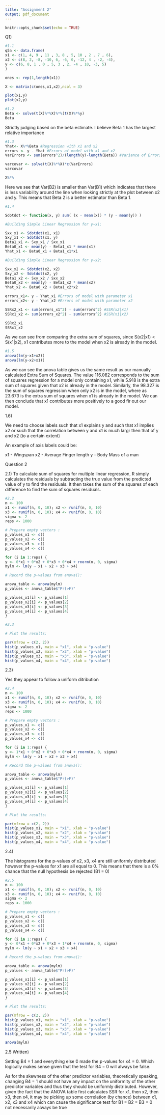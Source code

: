 ```yaml
---
title: "Assignment 2"
output: pdf_document
---
```


```r
knitr::opts_chunk$set(echo = TRUE)
```

Q1)
```r

#1.1
q5a <- data.frame(
x1 <- c(1, 4, 9 , 11 , 3, 8 , 5, 10 , 2 , 7 , 6),
x2 <- c(8, 2, -8, -10, 6, -6, 0, -12, 4 , -2, -4),
y <- c(6, 8, 1 , 0 , 5, 3 , 2, -4 , 10, -3, 5)
)

ones <- rep(1,length(x1))

X <- matrix(c(ones,x1,x2),ncol = 3)

plot(x1,y)
plot(x2,y)
```



```r
#1.2
Beta <- solve(t(X)%*%X)%*%(t(X)%*%y)
Beta
```
Strictly judging based on the beta estimate. I believe Beta 1 has the largest relative importance
```r
#1.3
Yhat<- X%*%Beta #Regression with x1 and x2
errors <- y - Yhat #Errors of model with x1 and x2
VarErrors <- sum(errors^2)/(length(y)-length(Beta)) #Variance of Errors for Regression Model (MSErrors) = SSE/(N-3)

varcovar <- solve(t(X)%*%X)*c(VarErrors) 
varcovar

X%*%

```
Here we see that Var(B2) is smaller than Var(B1) which indicates that there is less variability around the line when looking strictly at the plot between x2 and y. This means that Beta 2 is a better estimator than Beta 1. 

```r
#1.4

Sdotdot <- function(x, y) sum( (x - mean(x)) * (y - mean(y)) )

#Building Simple Linear Regression for y~x1:

Sxx_x1 <- Sdotdot(x1, x1)
Sxy_x1 <- Sdotdot(x1, y)
Beta1_x1 <- Sxy_x1 / Sxx_x1
Beta0_x1 <- mean(y) - Beta1_x1 * mean(x1)
Yhat_x1 <- Beta0_x1 + Beta1_x1*x1 

#Building Simple Linear Regression for y~x2:

Sxx_x2 <- Sdotdot(x2, x2)
Sxy_x2 <- Sdotdot(x2, y)
Beta1_x2 <- Sxy_x2 / Sxx_x2
Beta0_x2 <- mean(y) - Beta1_x2 * mean(x2)
Yhat_x2 <- Beta0_x2 + Beta1_x2*x2 

errors_x1<- y - Yhat_x1 #Errors of model with parameter x1 
errors_x2<- y - Yhat_x2 #Errors of model with parameter x2

SSRx2_x1 <- sum(errors_x1^2) - sum(errors^2) #SSR(x2|x1)
SSRx1_x2 <- sum(errors_x2^2) - sum(errors^2) #SSR(x1|x2)

SSRx2_x1
SSRx1_x2
```
As we can see from comparing the extra sum of squares, since S(x2|x1) < S(x1|x2), x1 contributes more to the model when x2 is already in the model.

```r
#1.5
anova(lm(y~x1+x2))
anova(lm(y~x2+x1))

```

As we can see the anova table gives us the same result as our manually calculated Extra Sum of Squares. The value 116.082 corresponds to the sum of squares regression for a model only containing x1, while 5.918 is the extra sum of squares given that x2 is already in the model. Similarly, the 98.327 is the sum of squares regression when only x2 is in the model, where as 23.673 is the extra sum of squares when x1 is already in the model. We can then conclude that x1 contributes more positively to a good fir out our model.

1.6)

We need to choose labels such that x1 explains y and such that x1 implies x2 or such that the correlation between y and x1 is much largr then that of y and x2 (to a certain extent)

An example of axis labels could be:

x1 -  Wingspan
x2 -  Average Finger length
y - Body Mass of a man

Question 2

2.1)
To calculate sum of squares for multiple linear regression, R simply calculates the residuals by subtracting the true value from the predicted value of y to find the residuals. It then takes the sum of the squares of each difference to find the sum of squares residuals. 



```r
#2.2
n <- 100
x1 <- runif(n, 0, 10); x2 <- runif(n, 0, 10)
x3 <- runif(n, 0, 10); x4 <- runif(n, 0, 10)
sigma <- 2
reps <- 1000

# Prepare empty vectors :
p_values_x1 <- c()
p_values_x2 <- c()
p_values_x3 <- c()
p_values_x4 <- c()

for (i in 1:reps) {
y <- 0*x1 + 0*x2 + 0*x3 + 0*x4 + rnorm(n, 0, sigma)
mylm <- lm(y ~ x1 + x2 + x3 + x4)

# Record the p-values from anova():

anova_table <- anova(mylm)
p_values <- anova_table$"Pr(>F)"

p_values_x1[i] <- p_values[1]
p_values_x2[i] <- p_values[2]
p_values_x3[i] <- p_values[3]
p_values_x4[i] <- p_values[4]
}
```


```r
#2.3

# Plot the results:

par(mfrow = c(2, 2))
hist(p_values_x1, main = "x1", xlab = "p-value")
hist(p_values_x2, main = "x2", xlab = "p-value")
hist(p_values_x3, main = "x3", xlab = "p-value")
hist(p_values_x4, main = "x4", xlab = "p-value")
```
 
2.3) 

Yes they appear to follow a uniform ditribution

```r
#2.4
n <- 100
x1 <- runif(n, 0, 10); x2 <- runif(n, 0, 10)
x3 <- runif(n, 0, 10); x4 <- runif(n, 0, 10)
sigma <- 2
reps <- 1000

# Prepare empty vectors :
p_values_x1 <- c()
p_values_x2 <- c()
p_values_x3 <- c()
p_values_x4 <- c()

for (i in 1:reps) {
y <- 1*x1 + 0*x2 + 0*x3 + 0*x4 + rnorm(n, 0, sigma)
mylm <- lm(y ~ x1 + x2 + x3 + x4)

# Record the p-values from anova():

anova_table <- anova(mylm)
p_values <- anova_table$"Pr(>F)"

p_values_x1[i] <- p_values[1]
p_values_x2[i] <- p_values[2]
p_values_x3[i] <- p_values[3]
p_values_x4[i] <- p_values[4]
}

# Plot the results:

par(mfrow = c(2, 2))
hist(p_values_x1, main = "x1", xlab = "p-value")
hist(p_values_x2, main = "x2", xlab = "p-value")
hist(p_values_x3, main = "x3", xlab = "p-value")
hist(p_values_x4, main = "x4", xlab = "p-value")

```
2.4)

The histograms for the p-values of x2, x3, x4 are still uniformly distributed however the p-values for x1 are all equal to 0. This means that there is a 0% chance that the null hypothesis be rejected (B1 = 0)

```r
#2.5
n <- 100
x1 <- runif(n, 0, 10); x2 <- runif(n, 0, 10)
x3 <- runif(n, 0, 10); x4 <- runif(n, 0, 10)
sigma <- 2
reps <- 1000

# Prepare empty vectors :
p_values_x1 <- c()
p_values_x2 <- c()
p_values_x3 <- c()
p_values_x4 <- c()

for (i in 1:reps) {
y <- 0*x1 + 0*x2 + 0*x3 + 1*x4 + rnorm(n, 0, sigma)
mylm <- lm(y ~ x1 + x2 + x3 + x4)

# Record the p-values from anova():

anova_table <- anova(mylm)
p_values <- anova_table$"Pr(>F)"

p_values_x1[i] <- p_values[1]
p_values_x2[i] <- p_values[2]
p_values_x3[i] <- p_values[3]
p_values_x4[i] <- p_values[4]
}

# Plot the results:

par(mfrow = c(2, 2))
hist(p_values_x1, main = "x1", xlab = "p-value")
hist(p_values_x2, main = "x2", xlab = "p-value")
hist(p_values_x3, main = "x3", xlab = "p-value")
hist(p_values_x4, main = "x4", xlab = "p-value")

anova(mylm)
```
2.5 Written)

Setting B4 = 1 and everything else 0 made the p-values for x4 = 0. Which logically makes sense given that the test for B4 = 0 will always be false. 

As for the skewness of the other predictor variables, theoretically speaking, changing B4 = 1 should not have any impact on the uniformity of the other predictor variables and thus they should be uniformly distributed. However, given the fact that the ANOVA table first calculates SSR for x1, then x2, then x3, then x4, it may be picking up some correlation (by chance) between x1, x2, x3 and x4 which can cause the significance test for B1 = B2 = B3 = 0 not necessarily always be true 
